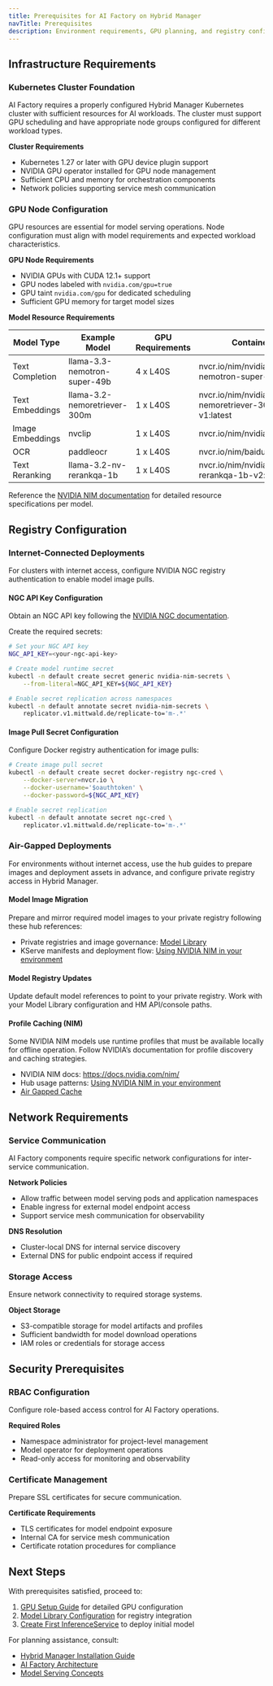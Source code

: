 ```yaml
---
title: Prerequisites for AI Factory on Hybrid Manager
navTitle: Prerequisites
description: Environment requirements, GPU planning, and registry configuration needed before deploying AI Factory components
---
```


## Infrastructure Requirements

### Kubernetes Cluster Foundation

AI Factory requires a properly configured Hybrid Manager Kubernetes cluster with sufficient resources for AI workloads. The cluster must support GPU scheduling and have appropriate node groups configured for different workload types.

**Cluster Requirements**
- Kubernetes 1.27 or later with GPU device plugin support
- NVIDIA GPU operator installed for GPU node management
- Sufficient CPU and memory for orchestration components
- Network policies supporting service mesh communication

### GPU Node Configuration

GPU resources are essential for model serving operations. Node configuration must align with model requirements and expected workload characteristics.

**GPU Node Requirements**
- NVIDIA GPUs with CUDA 12.1+ support
- GPU nodes labeled with `nvidia.com/gpu=true`
- GPU taint `nvidia.com/gpu` for dedicated scheduling
- Sufficient GPU memory for target model sizes

**Model Resource Requirements**

| Model Type | Example Model | GPU Requirements | Container Image |
|---|---|---|---|
| Text Completion | llama-3.3-nemotron-super-49b | 4 x L40S | nvcr.io/nim/nvidia/llama-3.3-nemotron-super-49b-v1:1.8.5 |
| Text Embeddings | llama-3.2-nemoretriever-300m | 1 x L40S | nvcr.io/nim/nvidia/llama-3.2-nemoretriever-300m-embed-v1:latest |
| Image Embeddings | nvclip | 1 x L40S | nvcr.io/nim/nvidia/nvclip:latest |
| OCR | paddleocr | 1 x L40S | nvcr.io/nim/baidu/paddleocr:latest |
| Text Reranking | llama-3.2-nv-rerankqa-1b | 1 x L40S | nvcr.io/nim/nvidia/llama-3.2-nv-rerankqa-1b-v2:latest |

Reference the [NVIDIA NIM documentation](https://docs.nvidia.com/nim/) for detailed resource specifications per model.

## Registry Configuration

### Internet-Connected Deployments

For clusters with internet access, configure NVIDIA NGC registry authentication to enable model image pulls.

#### NGC API Key Configuration

Obtain an NGC API key following the [NVIDIA NGC documentation](https://docs.nvidia.com/ngc/gpu-cloud/ngc-user-guide/index.html#ngc-api-keys).

Create the required secrets:

```bash
# Set your NGC API key
NGC_API_KEY=<your-ngc-api-key>

# Create model runtime secret
kubectl -n default create secret generic nvidia-nim-secrets \
    --from-literal=NGC_API_KEY=${NGC_API_KEY}

# Enable secret replication across namespaces
kubectl -n default annotate secret nvidia-nim-secrets \
    replicator.v1.mittwald.de/replicate-to='m-.*'
```

#### Image Pull Secret Configuration

Configure Docker registry authentication for image pulls:

```bash
# Create image pull secret
kubectl -n default create secret docker-registry ngc-cred \
    --docker-server=nvcr.io \
    --docker-username='$oauthtoken' \
    --docker-password=${NGC_API_KEY}

# Enable secret replication
kubectl -n default annotate secret ngc-cred \
    replicator.v1.mittwald.de/replicate-to='m-.*'
```

### Air-Gapped Deployments

For environments without internet access, use the hub guides to prepare images and deployment assets in advance, and configure private registry access in Hybrid Manager.

#### Model Image Migration

Prepare and mirror required model images to your private registry following these hub references:

- Private registries and image governance: [Model Library](/edb-postgres-ai/1.3/ai-factory/model/library)
- KServe manifests and deployment flow: [Using NVIDIA NIM in your environment](/edb-postgres-ai/1.3/ai-factory/pipeline/models/using-with/using-nvidia-nim/using-nim-in-your-environment)


#### Model Registry Updates

Update default model references to point to your private registry. Work with your Model Library configuration and HM API/console paths.

#### Profile Caching (NIM)

Some NVIDIA NIM models use runtime profiles that must be available locally for offline operation. Follow NVIDIA’s documentation for profile discovery and caching strategies.

- NVIDIA NIM docs: https://docs.nvidia.com/nim/
- Hub usage patterns: [Using NVIDIA NIM in your environment](/edb-postgres-ai/1.3/ai-factory/pipeline/models/using-with/using-nvidia-nim/using-nim-in-your-environment)
- [Air Gapped Cache](/edb-postgres-ai/1.3/ai-factory/model/air-gapped-cache-hybrid-manager)

## Network Requirements

### Service Communication

AI Factory components require specific network configurations for inter-service communication.

**Network Policies**
- Allow traffic between model serving pods and application namespaces
- Enable ingress for external model endpoint access
- Support service mesh communication for observability

**DNS Resolution**
- Cluster-local DNS for internal service discovery
- External DNS for public endpoint access if required

### Storage Access

Ensure network connectivity to required storage systems.

**Object Storage**
- S3-compatible storage for model artifacts and profiles
- Sufficient bandwidth for model download operations
- IAM roles or credentials for storage access

## Security Prerequisites

### RBAC Configuration

Configure role-based access control for AI Factory operations.

**Required Roles**
- Namespace administrator for project-level management
- Model operator for deployment operations
- Read-only access for monitoring and observability

### Certificate Management

Prepare SSL certificates for secure communication.

**Certificate Requirements**
- TLS certificates for model endpoint exposure
- Internal CA for service mesh communication
- Certificate rotation procedures for compliance


## Next Steps

With prerequisites satisfied, proceed to:

1. [GPU Setup Guide](/edb-postgres-ai/1.3/ai-factory/model/setup-gpu) for detailed GPU configuration
2. [Model Library Configuration](/edb-postgres-ai/1.3/ai-factory/model/library) for registry integration
3. [Create First InferenceService](/edb-postgres-ai/1.3/ai-factory/model/create-inferenceservice) to deploy initial model

For planning assistance, consult:
- [Hybrid Manager Installation Guide](/edb-postgres-ai/1.3/hybrid-manager/installation)
- [AI Factory Architecture](/edb-postgres-ai/1.3/ai-factory/architecture)
- [Model Serving Concepts](/edb-postgres-ai/1.3/ai-factory/model/model-serving-concepts)
